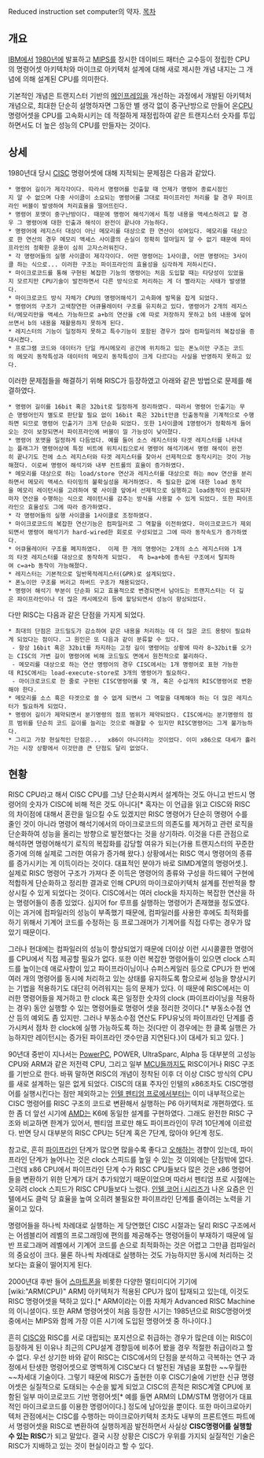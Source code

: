 Reduced instruction set computer의 약자.
[[목차]]
== 개요 ==
[[IBM]]에서 [[1980년]]에 발표하고 [[MIPS]]를 창시한 데이비드 패터슨 교수등이 정립한 CPU의 명령어셋 아키텍처와 마이크로 아키텍처 설계에 대해 새로 제시한 개념 내지는 그 개념에 의해 설계된 CPU를 의미한다.

기본적인 개념은 트랜지스터 기반의 [[메인프레임]]을 개선하는 과정에서 개발된 아키텍처 개념으로, 최대한 단순히 설명하자면 그동안 별 생각 없이 중구난방으로 만들어 온[[CPU]] 명령어셋을 CPU를 고속화시키는 데 적절하게 재정립하여 같은 트랜지스터 숫자를 투입하면서도 더 높은 성능의 CPU를 만들자는 것이다.

== 상세 ==
1980년대 당시 [[CISC]] 명령어셋에 대해 지적되는 문제점은 다음과 같았다.
 * 명령어 길이가 제각각이다. 따라서 명령어를 인출할 때 언제가 명령어 종료시점인지 알 수 없으며 다중 사이클이 소요되는 명령어를 그대로 파이프라인 처리를 할 경우 파이프라인 버블이 발생하여 처리효율을 떨어뜨린다.
 * 명령어 포맷이 중구난방이다. 때문에 명령어 해석기에서 특정 내용을 액세스하려고 할 경우 그 명령어에 대한 인출과 해석이 완전이 끝나야 가능하다.
 * 명령어에 레지스터 대상이 아닌 메모리를 대상으로 한 연산이 섞여있다. 메모리를 대상으로 한 연산의 경우 메모리 액세스 사이클의 손실이 정확히 얼마일지 알 수 없기 때문에 파이프라인의 정확한 운용이 심히 고자스러워진다.
 * 각 명령어들의 실행 사이클이 제각각이다. 어떤 명령어는 1사이클, 어떤 명령어는 3사이클 하는 식으로... 이러한 구조는 파이프라인의 효율성을 심각하게 저하시킨다.
 * 마이크로코드를 통해 구현된 복잡한 기능의 명령어는 처음 도입할 때는 타당성이 있었을지 모르지만 CPU기술이 발전하면서 다른 방식으로 처리하는 게 더 빨라지는 사태가 발생했다. 
 * 마이크로코드 방식 자체가 CPU의 명령어해석기 고속화에 발목을 잡게 되었다.
 * 명령어의 구조가 고색창연한 어큐뮬레이터 구조를 유지하고 있다. 명령어가 2개의 레지스터/메모리만을 액세스 가능하므로 a+b의 연산을 c에 따로 저장하지 못하고 b의 내용에 덮어쓰면서 b의 내용을 재활용하지 못하게 된다.
 * 레지스터의 기능이 일정하지 못하고 특수기능이 포함된 경우가 많아 컴파일러의 복잡성을 증대시켰다.
 * 프로그램 코드와 데이터가 단일 캐시메모리 공간에 위치하고 있는 폰노이만 구조는 코드의 메모리 동작특성과 데이터의 메모리 동작특성이 크게 다르다는 사실을 반영하지 못하고 있다.

이러한 문제점들을 해결하기 위해 RISC가 등장하였고 아래와 같은 방법으로 문제를 해결하였다.
 * 명령어 길이를 16bit 혹은 32bit로 일정하게 정리하였다. 따라서 명령어 인출기는 무슨 명령어인지 별도로 판단할 필요 없이 16bit 혹은 32bit만큼 인출동작을 기계적으로 수행하면 되므로 명령어 인출기가 크게 단순화 되었다. 또한 1사이클에 1명령어가 정확하게 들어오는 것이 보장되면서 파이프라인에 버블이 낄 가능성이 낮아졌다.
 * 명령어 포맷을 일정하게 다듬었다. 예를 들어 소스 레지스터와 타겟 레지스터를 나타내는 플래그가 명령어상에 특정 비트에 위치시킴으로서 명령어 해석기에서 명령 해석이 완전히 끝나기도 전에 소스 레지스터와 타겟 레지스터를 찾아서 선제적으로 동작시키는 것이 가능해졌다. 이로써 명령어 해석기와 내부 컨트롤의 효율이 증가하였다.
 * 메모리를 대상으로 하는 load/store 연산과 레지스터를 대상으로 하는 mov 연산을 분리하면서 메모리 액세스 타이밍의 불확실성을 제거하였다. 즉 필요한 값에 대한 load 동작을 메모리 레이턴시를 고려하여 몇 사이클 앞에서 선제적으로 실행하고 load동작이 완료되자마자 연산을 수행하는 식으로 레이턴시를 감추는 방식을 사용할 수 있게 되었다. 또한 파이프라인으 효율성도 그에 따라 증가하였다.
 * 각 명령어들의 실행 사이클을 1사이클로 조정하였다.
 * 마이크로코드의 복잡한 연산기능은 컴파일러로 그 역할을 이전하였다. 마이크로코드가 제외되면서 명령어 해석기가 hard-wired한 회로로 구성되었고 그에 따라 동작속도가 증가하였다. 
 * 어큐뮬레이터 구조를 폐지하였다.  이제 한 개의 명령어는 2개의 소스 레지스터와 1개의 타겟 레지스터를 대상으로 동작하게 되었다.  즉 b=a+b에 종속된 구조에서 탈피하여 c=a+b 동작이 가능해졌다.
 * 레지스터는 기본적으로 일반목적레지스터(GPR)로 설계되었다.
 * 폰노이만 구조를 버리고 하버드 구조가 채용되었다.
 * 명령어 해석기 부분이 단순화 되고 효율적으로 변경되면서 남아도는 트랜지스터는 더 깊은 파이프라인이나 더 많은 캐시메모리 등에 할당되면서 성능이 향상되었다.

다만 RISC는 다음과 같은 단점을 가지게 되었다.
 * 최대의 단점은 코드밀도가 감소하여 같은 내용을 처리하는 데 더 많은 코드 용량이 필요하게 되었다는 점이다. 그 원인은 또 다음과 같이 분류할 수 있다.
  - 항상 16bit 혹은 32bit를 차지하는 고정 길이 명령어는 상황에 따라 8~32bit를 오가는 CISC의 가변 길이 명령어에 비해 코드밀도 면에서 원천적으로 불리하다.
  - 메모리를 대상으로 하는 연산 명령어의 경우 CISC에서는 1개 명령어로 표현 가능한데 RISC에서는 load-execute-store로 3개의 명령어가 필요하다.
  - 마이크로코드로 한 줄로 구현된 CISC명령어를 몇 개, 혹은 수십개의 RISC명령어로 변환해야 한다.
 * 메모리를 소스 혹은 타겟으로 쓸 수 없게 되면서 그 역할을 대체해야 하는 더 많은 레지스터가 필요하게 되었다.
 * 명령어 길이가 제약되면서 분기명령의 점프 범위가 제약되었다. CISC에서는 분기명령의 점프 범위를 단순히 코드 길이를 늘리는 것으로 해결할 수 있지만 RISC명령어는 그게 불가능하다.
 * 그리고 가장 현실적인 단점은...  x86이 아니더라는 것이었다. 이미 x86으로 대세가 흘러가는 시장 상황에서 이것만큼 큰 단점도 달리 없었다.


== 현황 ==

RISC CPU라고 해서 CISC CPU를 그냥 단순화시켜서 설계하는 것도 아니고 반드시 명령어의 숫자가 CISC에 비해 적은 것도 아니다[* 혹자는 이 언급을 읽고 CISC와 RISC의 차이점에 대해서 혼란을 일으킬 수도 있겠지만 RISC 명령어가 단순히 명령어 수를 줄인 것이 아니라 명령어 해석기에서의 마이크로코드의 의존도를 제거하고 관련 로직을 단순화하여 성능을 올리는 방향으로 발전했다는 것을 상기하라. 이것을 다른 관점으로 해석하면 명령어해석기 로직의 복잡화를 감당할 여유가 되는(가용 트랜지스터의 꾸준한 증가에 의해 실제로 그러한 여유가 증가해 왔다.) 상황에서는 RISC 역시 명령어의 종류를 증가시키는 게 이득이라는 것이다. 대표적인 분야가 바로 SIMD계열의 명령어셋.]. 실제로 RISC 명령어 구조가 가져다 준 이득은 명령어의 종류와 구성을 하드웨어 구현에 적합하게 단순화하고 정리한 결과로 인해 CPU의 마이크로아키텍처 설계를 전반적을 향상시킬 수 있게 되었다는 것이다. CISC에서는 여러 clock을 차지하는 복잡한 연산을 하는 명령어들이 종종 있었다. 심지어 for 루프를 실행하는 명령어가 존재했을 정도였다. 이는 과거에 컴파일러의 성능이 부족했기 때문에, 컴파일러를 사용한 후에도 최적화를 하기 위해서 기계어 코드를 수정하는 등 프로그래머가 기계어를 직접 다루는 경우가 많았기 때문이다. 

그러나 현대에는 컴파일러의 성능이 향상되었기 때문에 더이상 이런 시시콜콜한 명령어를 CPU에서 직접 제공할 필요가 없다. 또한 이런 복잡한 명령어들이 있으면 clock 스피드를 높이는데 애로사항이 있고 파이프라이닝이나 슈퍼스케일러 등으로 CPU가 한 번에 여러 개의 명령어를 동시에 처리하고 있는 상태를 유지하도록 함으로써 성능을 향상시키는 기법을 적용하기도 대단히 어려워지는 등의 문제가 있다. 이 때문에 RISC에서는 이러한 명령어들을 제거하고 한 clock 혹은 일정한 숫자의 clock (파이프라이닝을 적용하는 경우) 동안 실행할 수 있는 명령어들로 명령어 셋을 정리한 것이다.[* 부동소수점 연산 등의 예외도 좀 있지만. 그러나 부동소수점 연산도 FPU유닛의 파이프라인 단계를 증가시켜서 점차 한 clock에 실행 가능하도록 하는 것(다만 이 경우에는 한 클록 실행은 가능하지만 레이턴시는 증가된 파이프라인 갯수만큼 지연된다.)이 대세가 되고 있다. ]

90년대 중반이 지나서는 [[PowerPC]], POWER, UltraSparc, Alpha 등 대부분의 고성능 CPU와 ARM과 같은 저전력 CPU, 그리고 일부 [[MCU]]들까지도 RISC이거나 RISC 구조를 기반으로 한다. 바꿔 말하면 RISC의 개념이 정착된 이후 더 이상 CISC 방식의 CPU를 새로 설계하는 일은 없게 되었다. CISC의 대표 주자인 인텔의 x86조차도 CISC명령어를 실행시킨다는 점만 제외하고는 [[인텔 펜티엄 프로]]에서부터는 이미 내부적으로는 CISC 명령어를 RISC 구조의 코드로 변환해서 실행하는 P6 아키텍처로 개편하였다. 또한 좀 더 앞선 시기에 [[AMD]]는 K6에 동일한 설계를 구현하였다.  그래도 완전한 RISC 구조와 비교하면 한계가 있어서, 펜티엄 프로만 해도 파이프라인이 무려 10단계에 이르렀다. 반면 당시 대부분의 RISC CPU는 5단계 혹은 7단계, 많아야 9단계 정도. 

참고로, 흔히 [[파이프라인(CPU) | 파이프라인]] 단계가 많으면 많을수록 좋다고 [[오해]]하는 경향이 있는데, 파이프라인 단계가 늘어나는 것은 clock 스피드를 높일 수 있는 것 이외에는 단점밖에 없다. 그런데 x86 CPU에서 파이프라인 단계 수가 RISC CPU들보다 많은 것은 x86 명령어들을 변환하기 위한 단계가 대거 추가되었기 때문이었으며 따라서 펜티엄 프로 시절에는 오히려 clock 스피드가 RISC CPU들보다 느렸다. [[인텔 코어 i 시리즈]]가 나온 요즘은 인텔에서도 클럭 당 효율을 높여 오히려 불필요한 파이프라인 단계를 줄이려는 노력을 기울이고 있다.

명령어들을 하나씩 차례대로 실행하는 게 당연했던 CISC 시절과는 달리 RISC 구조에서는 어셈블리어 레벨의 프로그래밍에 편의를 제공해주는 명령어들이 부재하기 때문에 일반 프로그래머 레벨에서 기계어 코드를 손으로 최적화하는 것은 어렵고 그만큼 컴파일러의 중요성이 크다. 물론 하나씩 차례대로 실행하는 것도 가능하지만 동시에 처리하는 것 보다는 효율이 떨어지게 된다.

2000년대 후반 들어 [[스마트폰]]을 비롯한 다양한 멀티미디어 기기에 [wiki:"ARM(CPU)" ARM] 아키텍처가 적용된 CPU가 많이 탑재되고 있는데, 이것도 RISC 명령어셋을 택하고 있다.[* ARM이라는 이름 자체가 Advanced RISC Machine의 이니셜이다. 또한 ARM 명령어셋이 처음 등장한 시기는 1985년으로 RISC명령어셋 중에서는 MIPS와 함께 가장 이른 시기에 도입된 명령어셋 중 하나이다.]

흔히 [[CISC]]와 RISC를 서로 대립되는 포지션으로 취급하는 경우가 많은데 이는 RISC이 등장하게 된 이유나 최근의 CPU설계 경향등에 비추어 봤을 경우 적절한 취급이라고 할 수 없다. 우선 상기한 바와 같이  RISC는 CISC에서의 단점을 분석하고 극복하는 연구 과정에서 탄생한 명령어셋으로 명백하게 CISC보다 더 발전된 개념을 포함한 ~~우월한~~차세대 기술이다. 그렇기 때문에 RISC가 출현한 이후 CISC기술에 기반한 신규 명령어셋은 실질적으로 도태되는 수순을 밟게 되었고 CISC의 흔적은 RISC계열 CPU에 포함된 일부 마이코로코드 기반 명령어셋[* 예를 들면 ARM의 LDM/STM 명령어가 대표적인 마이크로코드를 이용한 명령어이다.] 정도에 남아있을 뿐이다. 또한 마이크로아키텍처 관점에서는 CISC를 수행하는 마이크로아키텍처 조차도 내부의 프론트엔드 파트에서 명령어셋을 RISC로 변환하여 실행하게끔 발전하면서 사실상 '''CISC명령어를 실행할 수 있는 RISC'''가 되고 말았다. 결국 시장 상황은 CISC가 우위를 가지되 실질적인 기술은 RISC가 지배하고 있는 것이 현실이라고 할 수 있다.
